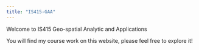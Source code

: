 ```yaml
---
title: "IS415-GAA"
---
```


Welcome to IS415 Geo-spatial Analytic and Applications

You will find my course work on this website, please feel free to explore it!
